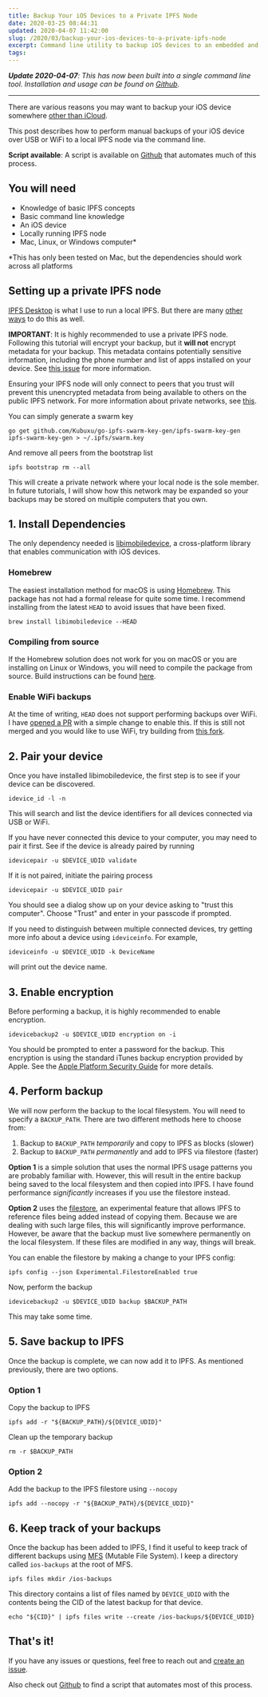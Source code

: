 ```yaml
---
title: Backup Your iOS Devices to a Private IPFS Node
date: 2020-03-25 08:44:31
updated: 2020-04-07 11:42:00
slug: /2020/03/backup-your-ios-devices-to-a-private-ipfs-node
excerpt: Command line utility to backup iOS devices to an embedded and private IPFS node.
tags:
---
```


_**Update 2020-04-07**: This has now been built into a single command line tool. Installation and usage can be found on [Github](https://github.com/codynhat/ipfs-ios-backup)._

---

There are various reasons you may want to backup your iOS device somewhere [other than iCloud](https://www.reuters.com/article/us-apple-fbi-icloud-exclusive/exclusive-apple-dropped-plan-for-encrypting-backups-after-fbi-complained-sources-idUSKBN1ZK1CT).

This post describes how to perform manual backups of your iOS device over USB or WiFi to a local IPFS node via the command line.

**Script available**: A script is available on [Github](https://github.com/codynhat/ipfs-ios-backup) that automates much of this process.

## You will need
* Knowledge of basic IPFS concepts
* Basic command line knowledge
* An iOS device
* Locally running IPFS node
* Mac, Linux, or Windows computer*

*This has only been tested on Mac, but the dependencies should work across all platforms

## Setting up a private IPFS node
[IPFS Desktop](https://github.com/ipfs-shipyard/ipfs-desktop) is what I use to run a local IPFS. But there are many [other ways](https://docs.ipfs.io/guides/guides/install/) to do this as well.

**IMPORTANT**: It is highly recommended to use a private IPFS node. Following this tutorial will encrypt your backup, but it **will not** encrypt metadata for your backup. This metadata contains potentially sensitive information, including the phone number and list of apps installed on your device. See [this issue](https://github.com/codynhat/ipfs-ios-backup/issues/1) for more information.

Ensuring your IPFS node will only connect to peers that you trust will prevent this unencrypted metadata from being available to others on the public IPFS network. For more information about private networks, see [this](https://github.com/ipfs/go-ipfs/blob/master/docs/experimental-features.md#private-networks).

You can simply generate a swarm key
```
go get github.com/Kubuxu/go-ipfs-swarm-key-gen/ipfs-swarm-key-gen
ipfs-swarm-key-gen > ~/.ipfs/swarm.key
```

And remove all peers from the bootstrap list
```
ipfs bootstrap rm --all
```

This will create a private network where your local node is the sole member. In future tutorials, I will show how this network may be expanded so your backups may be stored on multiple computers that you own.

## 1. Install Dependencies

The only dependency needed is [libimobiledevice](http://www.libimobiledevice.org/), a cross-platform library that enables communication with iOS devices.

### Homebrew

The easiest installation method for macOS is using [Homebrew](https://formulae.brew.sh/formula/libimobiledevice#default). This package has not had a formal release for quite some time. I recommend installing from the latest `HEAD` to avoid issues that have been fixed.

```
brew install libimobiledevice --HEAD
```

### Compiling from source

If the Homebrew solution does not work for you on macOS or you are installing on Linux or Windows, you will need to compile the package from source. Build instructions can be found [here](https://github.com/libimobiledevice/libimobiledevice#libimobiledevice).

### Enable WiFi backups

At the time of writing, `HEAD` does not support performing backups over WiFi. I have [opened a PR](https://github.com/libimobiledevice/libimobiledevice/pull/920) with a simple change to enable this. If this is still not merged and you would like to use WiFi, try building from [this fork](https://github.com/codynhat/libimobiledevice).

## 2. Pair your device

Once you have installed libimobiledevice, the first step is to see if your device can be discovered.

```
idevice_id -l -n
```

This will search and list the device identifiers for all devices connected via USB or WiFi.

If you have never connected this device to your computer, you may need to pair it first. See if the device is already paired by running

```
idevicepair -u $DEVICE_UDID validate
```

If it is not paired, initiate the pairing process

```
idevicepair -u $DEVICE_UDID pair
```

You should see a dialog show up on your device asking to "trust this computer". Choose "Trust" and enter in your passcode if prompted.

If you need to distinguish between multiple connected devices, try getting more info about a device using `ideviceinfo`. For example,

```
ideviceinfo -u $DEVICE_UDID -k DeviceName
```

will print out the device name.

## 3. Enable encryption

Before performing a backup, it is highly recommended to enable encryption.

```
idevicebackup2 -u $DEVICE_UDID encryption on -i
```

You should be prompted to enter a password for the backup. This encryption is using the standard iTunes backup encryption provided by Apple. See the [Apple Platform Security Guide](https://support.apple.com/guide/security/backup-keybag-sec21f866332/web) for more details.

## 4. Perform backup

We will now perform the backup to the local filesystem. You will need to specify a `BACKUP_PATH`. There are two different methods here to choose from:

1. Backup to `BACKUP_PATH` *temporarily* and copy to IPFS as blocks (slower)
2. Backup to `BACKUP_PATH` *permanently* and add to IPFS via filestore (faster)

**Option 1** is a simple solution that uses the normal IPFS usage patterns you are probably familiar with. However, this will result in the entire backup being saved to the local filesystem and then copied into IPFS. I have found performance *significantly* increases if you use the filestore instead.

**Option 2** uses the [filestore](https://github.com/ipfs/go-ipfs/issues/875), an experimental feature that allows IPFS to reference files being added instead of copying them. Because we are dealing with such large files, this will significantly improve performance. However, be aware that the backup must live somewhere permanently on the local filesystem. If these files are modified in any way, things will break.

You can enable the filestore by making a change to your IPFS config:

```
ipfs config --json Experimental.FilestoreEnabled true
```

Now, perform the backup

```
idevicebackup2 -u $DEVICE_UDID backup $BACKUP_PATH
```

This may take some time.

## 5. Save backup to IPFS

Once the backup is complete, we can now add it to IPFS. As mentioned previously, there are two options.

### Option 1

Copy the backup to IPFS

```
ipfs add -r "${BACKUP_PATH}/${DEVICE_UDID}"
```

Clean up the temporary backup
```
rm -r $BACKUP_PATH
```

### Option 2

Add the backup to the IPFS filestore using `--nocopy`

```
ipfs add --nocopy -r "${BACKUP_PATH}/${DEVICE_UDID}"
```

## 6. Keep track of your backups

Once the backup has been added to IPFS, I find it useful to keep track of different backups using [MFS](https://docs-beta.ipfs.io/concepts/file-systems/#mutable-file-system-mfs) (Mutable File System). I keep a directory called `ios-backups` at the root of MFS. 

```
ipfs files mkdir /ios-backups
```

This directory contains a list of files named by `DEVICE_UDID` with the contents being the CID of the latest backup for that device.

```
echo "${CID}" | ipfs files write --create /ios-backups/${DEVICE_UDID}
```

## That's it!

If you have any issues or questions, feel free to reach out and [create an issue](https://github.com/codynhat/ipfs-ios-backup/issues/new).

Also check out [Github](https://github.com/codynhat/ipfs-ios-backup) to find a script that automates most of this process.
